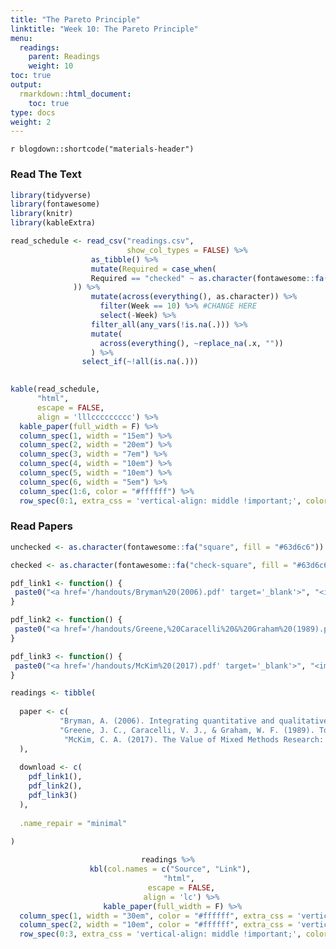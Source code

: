 ```yaml
---
title: "The Pareto Principle"
linktitle: "Week 10: The Pareto Principle"
menu:
  readings:
    parent: Readings
    weight: 10
toc: true
output:
  rmarkdown::html_document:
    toc: true
type: docs
weight: 2
---
```


`r blogdown::shortcode("materials-header")`
  
### Read The Text
```r
library(tidyverse)
library(fontawesome)
library(knitr)
library(kableExtra)
```

```r
read_schedule <- read_csv("readings.csv",
                          show_col_types = FALSE) %>% 
                  as_tibble() %>%
                  mutate(Required = case_when(
                  Required == "checked" ~ as.character(fontawesome::fa("check-circle", fill = "#428bca", height = "15px"))
              )) %>%
                  mutate(across(everything(), as.character)) %>%
                    filter(Week == 10) %>% #CHANGE HERE
                    select(-Week) %>%
                  filter_all(any_vars(!is.na(.))) %>% 
                  mutate(
                    across(everything(), ~replace_na(.x, ""))
                  ) %>%
                select_if(~!all(is.na(.))) 
  
```

```r
kable(read_schedule, 
      "html", 
      escape = FALSE,
      align = 'lllccccccccc') %>%
  kable_paper(full_width = F) %>%
  column_spec(1, width = "15em") %>%
  column_spec(2, width = "20em") %>%
  column_spec(3, width = "7em") %>%
  column_spec(4, width = "10em") %>%
  column_spec(5, width = "10em") %>%
  column_spec(6, width = "5em") %>%
  column_spec(1:6, color = "#ffffff") %>%
  row_spec(0:1, extra_css = 'vertical-align: middle !important;', color = "#ffffff", background = "transparent")
```

### Read Papers

```r
unchecked <- as.character(fontawesome::fa("square", fill = "#63d6c6"))

checked <- as.character(fontawesome::fa("check-square", fill = "#63d6c6"))

pdf_link1 <- function() {
 paste0("<a href='/handouts/Bryman%20(2006).pdf' target='_blank'>", "<img src='/logos/pdf-ico.png' alt='Slack icon' width='40'>", "</a>")
}

pdf_link2 <- function() {
 paste0("<a href='/handouts/Greene,%20Caracelli%20&%20Graham%20(1989).pdf' target='_blank'>", "<img src='/logos/pdf-ico.png' alt='Slack icon' width='40'>", "</a>")
}

pdf_link3 <- function() {
 paste0("<a href='/handouts/McKim%20(2017).pdf' target='_blank'>", "<img src='/logos/pdf-ico.png' alt='Slack icon' width='40'>", "</a>")
}

readings <- tibble(
  
  paper <- c(
           "Bryman, A. (2006). Integrating quantitative and qualitative research: how is it done? <i>Qualitative Research, 6</i>(1), 97–113.<a href='https://doi.org/10.1177/1468794106058877' target='_blank'>https://doi.org/10.1177/1468794106058877</a>",
           "Greene, J. C., Caracelli, V. J., & Graham, W. F. (1989). Toward a Conceptual Framework for Mixed-Method Evaluation Designs. <i>Educational Evaluation and Policy Analysis 11</i>(3), 255-274. <a href='https://doi.org/10.3102/01623737011003255' target='_blank'>https://doi.org/10.3102/01623737011003255</a>",
            "McKim, C. A. (2017). The Value of Mixed Methods Research: A Mixed Methods Study. <i>Journal of Mixed Methods Research, 11</i>(2), 202–222. <a href='https://doi.org/10.1177/1558689815607096' target='_blank'>https://doi.org/10.1177/1558689815607096</a>"
  ),
  
  download <- c(
    pdf_link1(),
    pdf_link2(),
    pdf_link3()
  ),
  
  .name_repair = "minimal"
  
)

```

<center>
```r
readings %>%
  kbl(col.names = c("Source", "Link"), 
      "html", 
      escape = FALSE,
      align = 'lc') %>%
  kable_paper(full_width = F) %>%
  column_spec(1, width = "30em", color = "#ffffff", extra_css = 'vertical-align: middle !important;') %>%
  column_spec(2, width = "10em", color = "#ffffff", extra_css = 'vertical-align: middle !important;') %>%
  row_spec(0:3, extra_css = 'vertical-align: middle !important;', color = "#ffffff", background = "transparent") 
```
</center>
  

